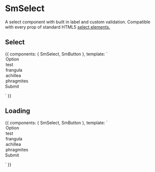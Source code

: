 
<Meta title="Components/SmSelect" component={SmSelect} />

# SmSelect

A select component with built in label and custom validation. Compatible with every prop of standard HTML5 [select elements.](https://developer.mozilla.org/en-US/docs/Web/HTML/Element/select)

<Props of={SmSelect} />

## Select

<Preview>
  <Story name="default" height="300px">
    {{
      components: { SmSelect, SmButton },
      template: `
      <form>
        <SmSelect label="Options" required style="{ height: '300px'}" placeholder="Select an option...">
          <option value="1">Option</option>
          <option value="2">test</option>
          <option value="3">frangula</option>
          <option value="4">achillea</option>
          <option value="5">phragmites</option>
        </SmSelect>
        <SmButton type="submit" kind="primary" class="mt2">Submit</SmButton>
      </form>
      `
    }}
  </Story>
</Preview>

## Loading

<Preview>
  <Story name="loading" height="300px">
    {{
      components: { SmSelect, SmButton },
      template: `
      <form>
        <SmSelect label="Options" loading required style="{ height: '300px'}" placeholder="Select an option...">
          <option value="1">Option</option>
          <option value="2">test</option>
          <option value="3">frangula</option>
          <option value="4">achillea</option>
          <option value="5">phragmites</option>
        </SmSelect>
        <SmButton type="submit" kind="primary" class="mt2">Submit</SmButton>
      </form>
      `
    }}
  </Story>
</Preview>
